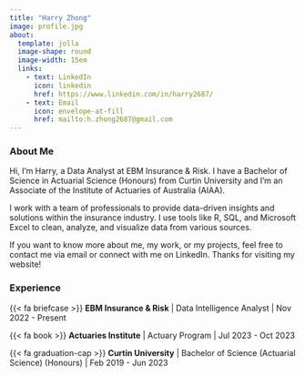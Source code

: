 ```yaml
---
title: "Harry Zhong"
image: profile.jpg
about:
  template: jolla
  image-shape: round
  image-width: 15em
  links: 
    - text: LinkedIn
      icon: linkedin
      href: https://www.linkedin.com/in/harry2687/
    - text: Email
      icon: envelope-at-fill
      href: mailto:h.zhong2687@gmail.com
---
```


### About Me

Hi, I’m Harry, a Data Analyst at EBM Insurance & Risk. I have a Bachelor of Science in Actuarial Science (Honours) from Curtin University and I’m an Associate of the Institute of Actuaries of Australia (AIAA).

I work with a team of professionals to provide data-driven insights and solutions within the insurance industry. I use tools like R, SQL, and Microsoft Excel to clean, analyze, and visualize data from various sources.

If you want to know more about me, my work, or my projects, feel free to contact me via email or connect with me on LinkedIn. Thanks for visiting my website!

### Experience

{{< fa briefcase >}} **EBM Insurance & Risk** | Data Intelligence Analyst | Nov 2022 - Present

{{< fa book >}} **Actuaries Institute** | Actuary Program | Jul 2023 - Oct 2023

{{< fa graduation-cap >}} **Curtin University** | Bachelor of Science (Actuarial Science) (Honours) | Feb 2019 - Jun 2023

